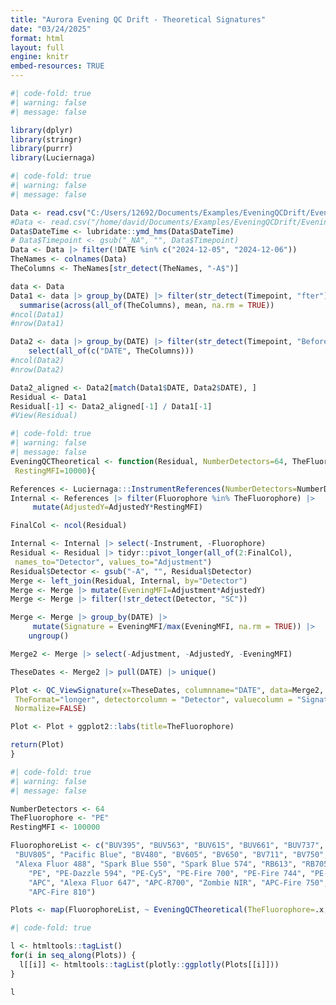 ```yaml
---
title: "Aurora Evening QC Drift - Theoretical Signatures"
date: "03/24/2025"
format: html
layout: full
engine: knitr
embed-resources: TRUE
---
```


```r
#| code-fold: true
#| warning: false
#| message: false

library(dplyr)
library(stringr)
library(purrr)
library(Luciernaga)
```

```r
#| code-fold: true
#| warning: false
#| message: false

Data <- read.csv("C:/Users/12692/Documents/Examples/EveningQCDrift/EveningQCDrift.csv", check.names=FALSE)
#Data <- read.csv("/home/david/Documents/Examples/EveningQCDrift/EveningQCDrift.csv", check.names=FALSE)
Data$DateTime <- lubridate::ymd_hms(Data$DateTime)
# Data$Timepoint <- gsub("_NA", "", Data$Timepoint)
Data <- Data |> filter(!DATE %in% c("2024-12-05", "2024-12-06"))
TheNames <- colnames(Data)
TheColumns <- TheNames[str_detect(TheNames, "-A$")]

data <- Data
Data1 <- data |> group_by(DATE) |> filter(str_detect(Timepoint, "fter")) |>
  summarise(across(all_of(TheColumns), mean, na.rm = TRUE))
#ncol(Data1)
#nrow(Data1)

Data2 <- data |> group_by(DATE) |> filter(str_detect(Timepoint, "Before_Evening")) |>
    select(all_of(c("DATE", TheColumns)))
#ncol(Data2)
#nrow(Data2)

Data2_aligned <- Data2[match(Data1$DATE, Data2$DATE), ]
Residual <- Data1
Residual[-1] <- Data2_aligned[-1] / Data1[-1]
#View(Residual)
```

```r
#| code-fold: true
#| warning: false
#| message: false
EveningQCTheoretical <- function(Residual, NumberDetectors=64, TheFluorophore,
 RestingMFI=10000){

References <- Luciernaga:::InstrumentReferences(NumberDetectors=NumberDetectors)
Internal <- References |> filter(Fluorophore %in% TheFluorophore) |>
     mutate(AdjustedY=AdjustedY*RestingMFI)

FinalCol <- ncol(Residual)

Internal <- Internal |> select(-Instrument, -Fluorophore)
Residual <- Residual |> tidyr::pivot_longer(all_of(2:FinalCol),
 names_to="Detector", values_to="Adjustment")
Residual$Detector <- gsub("-A", "", Residual$Detector)
Merge <- left_join(Residual, Internal, by="Detector")
Merge <- Merge |> mutate(EveningMFI=Adjustment*AdjustedY)
Merge <- Merge |> filter(!str_detect(Detector, "SC"))

Merge <- Merge |> group_by(DATE) |>
     mutate(Signature = EveningMFI/max(EveningMFI, na.rm = TRUE)) |>
    ungroup()

Merge2 <- Merge |> select(-Adjustment, -AdjustedY, -EveningMFI)

TheseDates <- Merge2 |> pull(DATE) |> unique()

Plot <- QC_ViewSignature(x=TheseDates, columnname="DATE", data=Merge2,
 TheFormat="longer", detectorcolumn = "Detector", valuecolumn = "Signature",
 Normalize=FALSE)

Plot <- Plot + ggplot2::labs(title=TheFluorophore)

return(Plot)
}
```

```r
#| code-fold: true
#| warning: false
#| message: false

NumberDetectors <- 64
TheFluorophore <- "PE"
RestingMFI <- 100000

FluorophoreList <- c("BUV395", "BUV563", "BUV615", "BUV661", "BUV737",
 "BUV805", "Pacific Blue", "BV480", "BV605", "BV650", "BV711", "BV750", "BV786", 
 "Alexa Fluor 488", "Spark Blue 550", "Spark Blue 574", "RB613", "RB705", "RB780", 
    "PE", "PE-Dazzle 594", "PE-Cy5", "PE-Fire 700", "PE-Fire 744", "PE-Vio 770", 
    "APC", "Alexa Fluor 647", "APC-R700", "Zombie NIR", "APC-Fire 750",
    "APC-Fire 810")

Plots <- map(FluorophoreList, ~ EveningQCTheoretical(TheFluorophore=.x, Residual=Residual))
```

```r
#| code-fold: true

l <- htmltools::tagList()
for(i in seq_along(Plots)) {
  l[[i]] <- htmltools::tagList(plotly::ggplotly(Plots[[i]]))
}
```

```r
l
```


